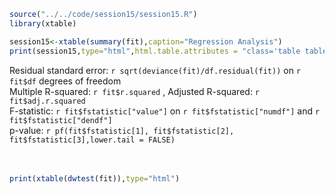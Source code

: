 <div class="container">
<html> 
  <head> 
    <script src="jquery.js"></script> 
    <script> 
    $(function(){
      $("#includedContent").load("include.html"); 
    });
    </script> 
  </head> 
  <body>
     <div id="includedContent"></div>
  </body> 
</html>

```r
source("../../code/session15/session15.R")
library(xtable)
```

```r

session15<-xtable(summary(fit),caption="Regression Analysis")
print(session15,type="html",html.table.attributes = "class='table table-striped table-hover table-bordered'",caption.placement="top")

```
Residual standard error: `r sqrt(deviance(fit)/df.residual(fit))` on `r fit$df` degrees of freedom<br>
Multiple R-squared: `r fit$r.squared` ,  Adjusted R-squared: `r fit$adj.r.squared` <br>
F-statistic: `r fit$fstatistic["value"]` on   `r fit$fstatistic["numdf"]` and `r fit$fstatistic["dendf"]` <br>
p-value: `r pf(fit$fstatistic[1], fit$fstatistic[2], fit$fstatistic[3],lower.tail = FALSE)` <br><br><br>

```r
print(xtable(dwtest(fit)),type="html")
```

</div>
